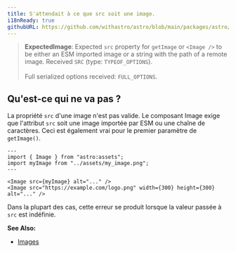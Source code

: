 ```yaml
---
title: S'attendait à ce que src soit une image.
i18nReady: true
githubURL: https://github.com/withastro/astro/blob/main/packages/astro/src/core/errors/errors-data.ts
---
```


> **ExpectedImage**: Expected `src` property for `getImage` or `<Image />` to be either an ESM imported image or a string with the path of a remote image. Received `SRC` (type: `TYPEOF_OPTIONS`).<br/><br/>Full serialized options received: `FULL_OPTIONS`.

## Qu'est-ce qui ne va pas ?
La propriété `src` d'une image n'est pas valide. Le composant Image exige que l'attribut `src` soit une image importée par ESM ou une chaîne de caractères. Ceci est également vrai pour le premier paramètre de `getImage()`.

```astro
---
import { Image } from "astro:assets";
import myImage from "../assets/my_image.png";
---

<Image src={myImage} alt="..." />
<Image src="https://example.com/logo.png" width={300} height={300} alt="..." />
```

Dans la plupart des cas, cette erreur se produit lorsque la valeur passée à `src` est indéfinie.

**See Also:**
-  [Images](/fr/guides/images/)
